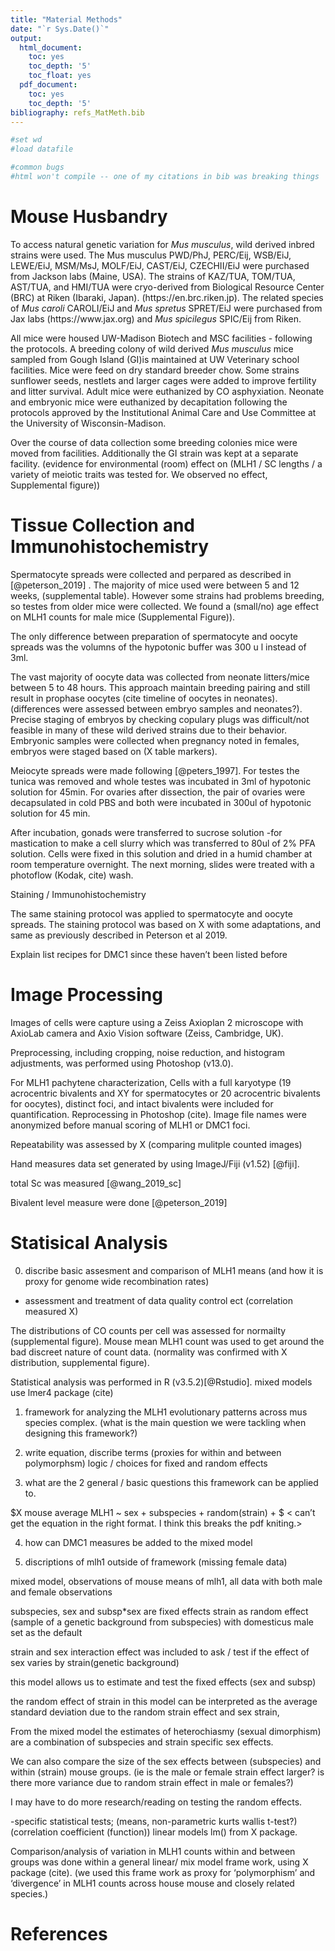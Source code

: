 ```yaml
---
title: "Material Methods"
date: "`r Sys.Date()`"
output:
  html_document:
    toc: yes
    toc_depth: '5'
    toc_float: yes
  pdf_document:
    toc: yes
    toc_depth: '5'
bibliography: refs_MatMeth.bib
---
```



```r
#set wd
#load datafile

#common bugs
#html won't compile -- one of my citations in bib was breaking things
```


# Mouse Husbandry


To access natural genetic variation for *Mus musculus*, wild derived inbred strains were used. The Mus musculus PWD/PhJ, PERC/Eij, WSB/EiJ, LEWE/EiJ, MSM/MsJ, MOLF/EiJ, CAST/EiJ, CZECHII/EiJ were purchased from Jackson labs (Maine, USA). The strains of KAZ/TUA, TOM/TUA, AST/TUA, and HMI/TUA were cryo-derived from Biological Resource Center (BRC) at Riken (Ibaraki, Japan).  (https://en.brc.riken.jp).
The related species of *Mus caroli* CAROLI/EiJ and *Mus spretus* SPRET/EiJ were purchased from Jax labs (https://www.jax.org) and *Mus spicilegus* SPIC/Eij from Riken. 

 All mice were housed UW-Madison Biotech and MSC facilities - following the protocols.  A breeding colony of wild derived 
*Mus musculus* mice sampled from Gough Island (GI)is maintained at UW Veterinary school facilities.
 Mice were feed on dry standard breeder chow. Some strains sunflower seeds, nestlets and larger cages were added to improve fertility and litter survival. Adult mice were euthanized by CO asphyxiation. Neonate and embryonic mice were euthanized by decapitation following the protocols approved by the Institutional Animal Care and Use Committee at the University of Wisconsin-Madison.

Over the course of data collection some breeding colonies  mice were moved from facilities. Additionally the GI strain was kept at a separate facility.  (evidence for environmental (room) effect on (MLH1 / SC lengths / a variety of meiotic traits was tested for. We observed no effect, Supplemental figure))



# Tissue Collection and Immunohistochemistry

Spermatocyte spreads were collected and perpared as described in [@peterson_2019] . The majority of mice used were between 5 and 12 weeks, (supplemental table). However some strains had problems breeding, so testes from older mice were collected. We found a (small/no) age effect on MLH1 counts for male mice (Supplemental Figure)). 

The only difference between preparation of spermatocyte and oocyte spreads was the volumns of the hypotonic buffer was 300 u l instead of 3ml.

The vast majority of oocyte data was collected from neonate litters/mice between 5 to 48 hours. This approach maintain breeding pairing and still result in prophase oocytes (cite timeline of oocytes in neonates). (differences were assessed between embryo samples and neonates?). Precise staging of embryos by checking copulary plugs was difficult/not feasible in many of these wild derived strains due to their behavior. Embryonic samples were collected when pregnancy noted in females, embryos were staged based on (X table markers).


Meiocyte spreads were made following [@peters_1997]. For testes the tunica was removed and whole testes was incubated in 3ml of hypotonic solution for 45min. For ovaries after dissection, the pair of ovaries were decapsulated in cold PBS and both were incubated in 300ul of hypotonic solution for 45 min.

After incubation, gonads were transferred to sucrose solution -for mastication to make a cell slurry which was transferred to 80ul of 2% PFA solution. Cells were fixed in this solution and dried in a humid chamber at room temperature overnight. The next morning, slides were treated with a photoflow (Kodak, cite) wash.


Staining / Immunohistochemistry

The same staining protocol was applied to spermatocyte and oocyte spreads.
The staining protocol was based on X with some adaptations, and same as previously described in Peterson et al 2019.

Explain list recipes for DMC1 since these haven't been listed before


# Image Processing

Images of cells were capture using a Zeiss Axioplan 2 microscope with AxioLab camera and Axio Vision software (Zeiss, Cambridge, UK). 

Preprocessing, including cropping, noise reduction, and histogram adjustments, was performed using Photoshop (v13.0).

For MLH1 pachytene characterization, Cells with a full karyotype (19 acrocentric bivalents and XY for spermatocytes or 20 acrocentric bivalents for oocytes), distinct foci, and intact bivalents were included for quantification.
Reprocessing in Photoshop (cite). Image file names were anonymized before manual scoring of MLH1 or DMC1 foci.

Repeatability was assessed by X (comparing mulitple counted images)

Hand measures data set generated by using ImageJ/Fiji (v1.52) [@fiji].

total Sc was measured [@wang_2019_sc]

Bivalent level measure were done [@peterson_2019]



# Statisical Analysis

0. discribe basic assesment and comparison of MLH1 means (and how it is proxy for genome wide recombination rates)
- assessment and treatment of data quality control ect (correlation measured X)

The distributions of CO counts per cell was assessed for normailty (supplemental figure). Mouse mean MLH1 count was used to get around the bad discreet nature of count data. (normality was confirmed with X distribution, supplemental figure). <re-write this dumb paragraph>

Statistical analysis was performed in R (v3.5.2)[@Rstudio]. mixed models use lmer4 package (cite)

1. framework for analyzing the MLH1 evolutionary patterns across mus species complex. (what is the main question we were tackling when designing this framework?)

2. write equation, discribe terms (proxies for within and between polymorphsm)
logic / choices for fixed and random effects

3. what are the 2 general / basic questions this framework can be applied to.

$X \sim mouse average MLH1 ~ sex + subspecies + random(strain) + \xi $
< can't get the equation in the right format. I think this breaks the pdf kniting.>

4. how can DMC1 measures be added to the mixed model

5. discriptions of mlh1 outside of framework (missing female data)


mixed model, observations of mouse means of mlh1, all data with both male and female observations

subspecies, sex and subsp*sex are fixed effects
strain as random effect (sample of a genetic background from subspecies)
with domesticus male set as the default

strain and sex interaction effect was included to ask / test if the effect of sex varies by strain(genetic background)

this model allows us to estimate and test the fixed effects (sex and subsp)

the random effect of strain in this model can be interpreted as the average standard deviation due to the random strain effect
and sex  strain, 

From the mixed model the estimates of heterochiasmy (sexual dimorphism) are a combination of subspecies and strain specific sex effects.

We can also compare the size of the sex effects between (subspecies) and within (strain) mouse groups. (ie is the male or female strain effect larger? is there more variance due to random strain effect in male or females?)

I may have to do more research/reading on testing the random effects.

-specific statistical tests; (means, non-parametric kurts wallis t-test?) (correlation coefficient (function))
linear models lm() from X package.

Comparison/analysis of variation in MLH1 counts within and between groups was done within a general linear/ mix model frame work, using X package (cite).
(we used this frame work as proxy for 'polymorphism' and 'divergence' in MLH1 counts across house mouse and closely related species.)


# References